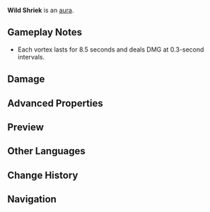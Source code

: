 {{Status Infobox
|image      = Wild Shriek.png
|type       = Auras
|appearance = [[Sumeru]] [[Bounties]]
|effect     = (Enemy) will occasionally unleash Dendro vortexes that will deal {{Color|Dendro DMG}} to characters they hit.
}}
'''Wild Shriek''' is an [[aura]].

==Gameplay Notes==
* Each vortex lasts for 8.5 seconds and deals DMG at 0.3-second intervals.

==Damage==
{{Environmental Damage|2|Dendro vortexes|truedamage=2}}

==Advanced Properties==
{{Advanced Properties
|gu      = 1U
|icdtag  = Dendro Vortex
|icdtype = 2s
|poise   = 30
|impulse = 1
}}

==Preview==
{{Preview
|f1 = Wild Shriek Preview
}}

==Other Languages==
{{Other Languages
|en      = Wild Shriek
|zhs     = 荒草啸鸣
|zhs_rm  = Huāngcǎo Xiàomíng
|zht     = 荒草嘯鳴
|zht_rm  = Huāngcǎo Xiàomíng
|zh_tl   = 
|ja      = 草地に轟く咆哮
|ja_rm   = Kusachi ni Todoroku Houkou
|ja_tl   = Roar Echoing Through the Grassland
|ko      = 풀의 비명
|ko_rm   = Pul-ui Bimyeong
|ko_tl   = Shriek of Grass
|es      = El trinar de las plantas
|es_tl   = The Trill of the Plants
|fr      = Cri sauvage
|fr_tl   = Wild Shriek
|ru      = Завывающие травы
|ru_tl   = Howling Grass
|th      = ไม้คลั่งร้องโหยหวน
|th_rm   = 
|th_tl   = 
|vi      = Cỏ Hoang Gào Thét
|vi_tl   = 
|de      = Schreiendes Gras
|de_tl   = Shrieking Grass
|id      = Lolongan Liar
|id_tl   = Wild Howling
|pt      = Cantar das Plantas
|pt_tl   = 
|tr      = Yabani Haykırış
|tr_tl   = 
|it      = Urlo selvaggio
|it_tl   = 
}}

==Change History==
{{Change History|3.0}}

==Navigation==
{{Ley Line Disorder Navbox}}